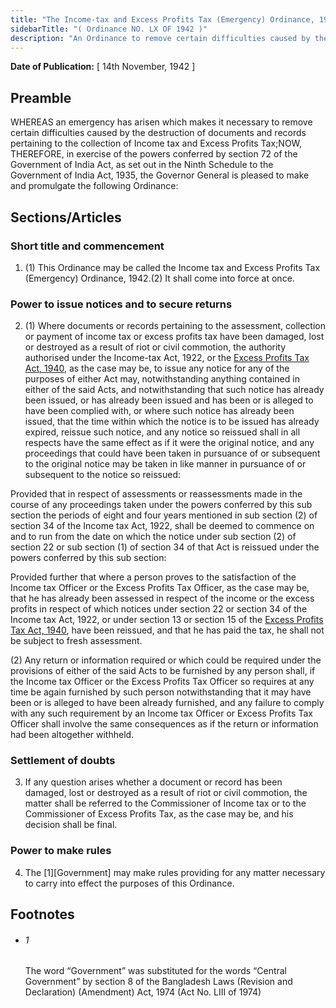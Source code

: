 ```yaml
---
title: "The Income-tax and Excess Profits Tax (Emergency) Ordinance, 1942"
sidebarTitle: "( Ordinance NO. LX OF 1942 )"
description: "An Ordinance to remove certain difficulties caused by the destruction of documents and records pertaining to the collection of Income tax and Excess Profits Tax."
---
```


**Date of Publication:** [ 14th November, 1942 ]

## Preamble

WHEREAS an emergency has arisen which makes it necessary to remove certain difficulties caused by the destruction of documents and records pertaining to the collection of Income tax and Excess Profits Tax;NOW, THEREFORE, in exercise of the powers conferred by section 72 of the Government of India Act, as set out in the Ninth Schedule to the Government of India Act, 1935, the Governor General is pleased to make and promulgate the following Ordinance:

## Sections/Articles

### Short title and commencement

1. (1) This Ordinance may be called the Income tax and Excess Profits Tax (Emergency) Ordinance, 1942.(2) It shall come into force at once.

### Power to issue notices and to secure returns

2. (1) Where documents or records pertaining to the assessment, collection or payment of income tax or excess profits tax have been damaged, lost or destroyed as a result of riot or civil commotion, the authority authorised under the Income-tax Act, 1922, or the [Excess Profits Tax Act, 1940](/act-187.html "Excess Profits Tax Act, 1940"), as the case may be, to issue any notice for any of the purposes of either Act may, notwithstanding anything contained in either of the said Acts, and notwithstanding that such notice has already been issued, or has already been issued and has been or is alleged to have been complied with, or where such notice has already been issued, that the time within which the notice is to be issued has already expired, reissue such notice, and any notice so reissued shall in all respects have the same effect as if it were the original notice, and any proceedings that could have been taken in pursuance of or subsequent to the original notice may be taken in like manner in pursuance of or subsequent to the notice so reissued:

Provided that in respect of assessments or reassessments made in the course of any proceedings taken under the powers conferred by this sub section the periods of eight and four years mentioned in sub section (2) of section 34 of the Income tax Act, 1922, shall be deemed to commence on and to run from the date on which the notice under sub section (2) of section 22 or sub section (1) of section 34 of that Act is reissued under the powers conferred by this sub section:

Provided further that where a person proves to the satisfaction of the Income tax Officer or the Excess Profits Tax Officer, as the case may be, that he has already been assessed in respect of the income or the excess profits in respect of which notices under section 22 or section 34 of the Income tax Act, 1922, or under section 13 or section 15 of the [Excess Profits Tax Act, 1940](/act-187.html "Excess Profits Tax Act, 1940"), have been reissued, and that he has paid the tax, he shall not be subject to fresh assessment.

(2) Any return or information required or which could be required under the provisions of either of the said Acts to be furnished by any person shall, if the Income tax Officer or the Excess Profits Tax Officer so requires at any time be again furnished by such person notwithstanding that it may have been or is alleged to have been already furnished, and any failure to comply with any such requirement by an Income tax Officer or Excess Profits Tax Officer shall involve the same consequences as if the return or information had been altogether withheld.

### Settlement of doubts

3. If any question arises whether a document or record has been damaged, lost or destroyed as a result of riot or civil commotion, the matter shall be referred to the Commissioner of Income tax or to the Commissioner of Excess Profits Tax, as the case may be, and his decision shall be final.

### Power to make rules

4. The [1][Government] may make rules providing for any matter necessary to carry into effect the purposes of this Ordinance.

## Footnotes

- ###### 1

  The word “Government” was substituted for the words “Central Government” by section 8 of the Bangladesh Laws (Revision and Declaration) (Amendment) Act, 1974 (Act No. LIII of 1974)
